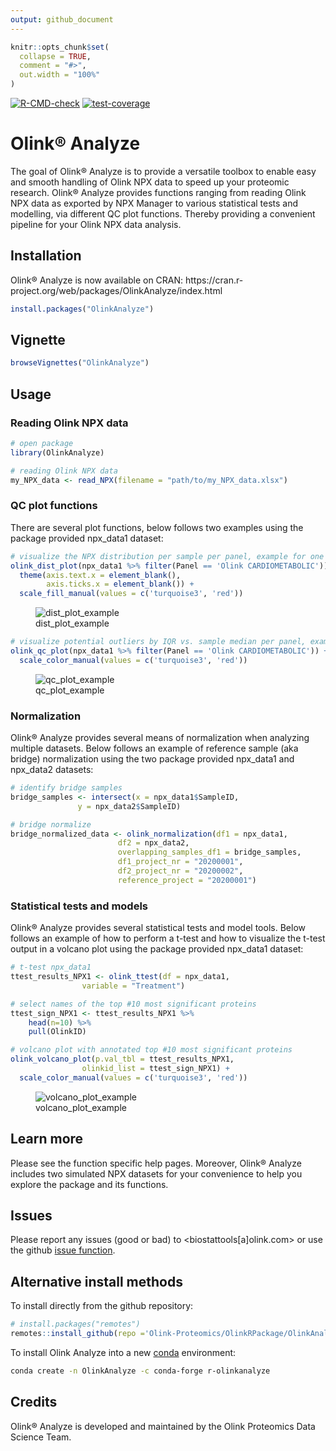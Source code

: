 ```yaml
---
output: github_document
---
```


<!-- README.md is generated from README.Rmd. Please edit that file -->

```r
knitr::opts_chunk$set(
  collapse = TRUE,
  comment = "#>",
  out.width = "100%"
)
```

<!-- badges: start -->
[![R-CMD-check](https://github.com/Olink-Proteomics/OlinkRPackage/actions/workflows/R-CMD-check.yaml/badge.svg)](https://github.com/Olink-Proteomics/OlinkRPackage/actions/workflows/R-CMD-check.yaml)
[![test-coverage](https://github.com/Olink-Proteomics/OlinkRPackage/actions/workflows/test-coverage.yaml/badge.svg)](https://github.com/Olink-Proteomics/OlinkRPackage/actions/workflows/test-coverage.yaml)
  <!-- badges: end -->

# Olink® Analyze

The goal of Olink® Analyze is to provide a versatile toolbox to enable easy and smooth handling of Olink NPX data to speed up your proteomic research. Olink® Analyze provides functions ranging from reading Olink NPX data as exported by NPX Manager to various statistical tests and modelling, via different QC plot functions. Thereby providing a convenient pipeline for your Olink NPX data analysis.

## Installation

Olink® Analyze is now available on CRAN: https://cran.r-project.org/web/packages/OlinkAnalyze/index.html  

```r
install.packages("OlinkAnalyze")
```

## Vignette

```r
browseVignettes("OlinkAnalyze")
```

## Usage
### Reading Olink NPX data

```r
# open package
library(OlinkAnalyze)

# reading Olink NPX data 
my_NPX_data <- read_NPX(filename = "path/to/my_NPX_data.xlsx")
```

### QC plot functions

There are several plot functions, below follows two examples using the package provided npx_data1 dataset:

```r
# visualize the NPX distribution per sample per panel, example for one panel
olink_dist_plot(npx_data1 %>% filter(Panel == 'Olink CARDIOMETABOLIC')) +
  theme(axis.text.x = element_blank(),
        axis.ticks.x = element_blank()) +
  scale_fill_manual(values = c('turquoise3', 'red'))
```

![dist_plot_example](figures/example_distplot.png)

```r
# visualize potential outliers by IQR vs. sample median per panel, example for one panel
olink_qc_plot(npx_data1 %>% filter(Panel == 'Olink CARDIOMETABOLIC')) +
  scale_color_manual(values = c('turquoise3', 'red'))
```

![qc_plot_example](figures/example_qcplot.png)

### Normalization

Olink® Analyze provides several means of normalization when analyzing multiple datasets. Below follows an example of reference sample (aka bridge) normalization using the two package provided npx_data1 and npx_data2 datasets:

```r
# identify bridge samples
bridge_samples <- intersect(x = npx_data1$SampleID,
			   y = npx_data2$SampleID)

# bridge normalize
bridge_normalized_data <- olink_normalization(df1 = npx_data1,
					    df2 = npx_data2,
					    overlapping_samples_df1 = bridge_samples,
					    df1_project_nr = "20200001",
					    df2_project_nr = "20200002",
					    reference_project = "20200001")
```

### Statistical tests and models

Olink® Analyze provides several statistical tests and model tools. Below follows an example of how to perform a t-test and how to visualize the t-test output in a volcano plot using the package provided npx_data1 dataset:

```r
# t-test npx_data1
ttest_results_NPX1 <- olink_ttest(df = npx_data1,
				variable = "Treatment")

# select names of the top #10 most significant proteins
ttest_sign_NPX1 <- ttest_results_NPX1 %>%
	head(n=10) %>%
	pull(OlinkID)

# volcano plot with annotated top #10 most significant proteins
olink_volcano_plot(p.val_tbl = ttest_results_NPX1,
				olinkid_list = ttest_sign_NPX1) +
  scale_color_manual(values = c('turquoise3', 'red'))
```

![volcano_plot_example](figures/example_volcanoplot.png)

## Learn more
Please see the function specific help pages. Moreover, Olink® Analyze includes two simulated NPX datasets for your convenience to help you explore the package and its functions.

## Issues
Please report any issues (good or bad) to <biostattools[a]olink.com> or use the github [issue function](https://github.com/Olink-Proteomics/OlinkRPackage/issues).

## Alternative install methods

To install directly from the github repository:

```r
# install.packages("remotes")
remotes::install_github(repo ='Olink-Proteomics/OlinkRPackage/OlinkAnalyze', ref = "main", build_vignettes = TRUE)
```

To install Olink Analyze into a new [conda](https://docs.conda.io/en/latest/) environment:

```bash
conda create -n OlinkAnalyze -c conda-forge r-olinkanalyze
```

## Credits
Olink® Analyze is developed and maintained by the Olink Proteomics Data Science Team.


